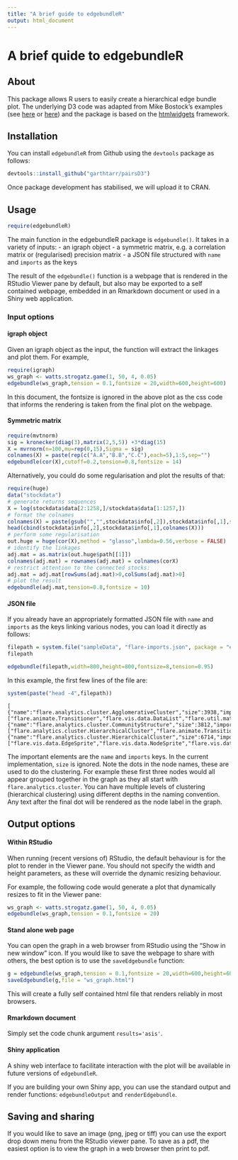 ```yaml
---
title: "A brief guide to edgebundleR"
output: html_document
---
```


<!--
%\VignetteEngine{knitr::knitr}
%\VignetteIndexEntry{A brief guide to edgebundleR}
-->

# A brief quide to edgebundleR

## About

This package allows R users to easily create a hierarchical edge bundle plot.  The underlying D3 code was adapted from  Mike Bostock's examples (see [here](http://bl.ocks.org/mbostock/7607999) or [here](https://mbostock.github.io/d3/talk/20111116/bundle.html)) and the package is based on the [htmlwidgets](https://github.com/ramnathv/htmlwidgets) framework. 

## Installation

You can install `edgebundleR` from Github using the `devtools` package as follows:

```r
devtools::install_github("garthtarr/pairsD3")
```

Once package development has stabilised, we will upload it to CRAN.


## Usage

```r
require(edgebundleR)
```

The main function in the edgebundleR package is `edgebundle()`.  It takes in a variety of inputs:
 - an igraph object
 - a symmetric matrix, e.g. a correlation matrix or (regularised) precision matrix
 - a JSON file structured with `name` and `imports` as the keys
 
 
The result of the `edgebundle()` function is a webpage that is rendered in the RStudio Viewer pane by default, but also may be exported to a self contained webpage, embedded in an Rmarkdown document or used in a Shiny web application.

### Input options

#### igraph object 

Given an igraph object as the input, the function will extract the linkages and plot them.  For example,

```r
require(igraph)
ws_graph <- watts.strogatz.game(1, 50, 4, 0.05)
edgebundle(ws_graph,tension = 0.1,fontsize = 20,width=600,height=600)
```

In this document, the fontsize is ignored in the above plot as the css code that informs the rendering is taken from the final plot on the webpage.

#### Symmetric matrix 

```r
require(mvtnorm)
sig = kronecker(diag(3),matrix(2,5,5)) +3*diag(15)
X = mvrnorm(n=100,mu=rep(0,15),Sigma = sig)
colnames(X) = paste(rep(c("A.A","B.B","C.C"),each=5),1:5,sep="")
edgebundle(cor(X),cutoff=0.2,tension=0.8,fontsize = 14)
```

Alternatively, you could do some regularisation and plot the results of that:
```r
require(huge)
data("stockdata")
# generate returns sequences
X = log(stockdata$data[2:1258,]/stockdata$data[1:1257,])
# format the colnames
colnames(X) = paste(gsub("","",stockdata$info[,2]),stockdata$info[,1],sep=".")
head(cbind(stockdata$info[,2],stockdata$info[,1],colnames(X)))
# perform some regularisation
out.huge = huge(cor(X),method = "glasso",lambda=0.56,verbose = FALSE)
# identify the linkages
adj.mat = as.matrix(out.huge$path[[1]])
colnames(adj.mat) = rownames(adj.mat) = colnames(corX)
# restrict attention to the connected stocks:
adj.mat = adj.mat[rowSums(adj.mat)>0,colSums(adj.mat)>0]
# plot the result
edgebundle(adj.mat,tension=0.8,fontsize = 10)
```


#### JSON file

If you already have an appropriately formatted JSON file with `name` and `imports` as the keys linking various nodes, you can load it directly as follows:

```r
filepath = system.file("sampleData", "flare-imports.json", package = "edgebundleR")
filepath
```
```r
edgebundle(filepath,width=800,height=800,fontsize=8,tension=0.95)
```

In this example, the first few lines of the file are:

```r
system(paste("head -4",filepath))
```
```
[
{"name":"flare.analytics.cluster.AgglomerativeCluster","size":3938,"imports":["flare.animate.Transitioner","flare.vis.data.DataList","flare.util.math.IMatrix","flare.analytics.cluster.MergeEdge","flare.analytics.cluster.HierarchicalCluster","flare.vis.data.Data"]},
{"name":"flare.analytics.cluster.CommunityStructure","size":3812,"imports":["flare.analytics.cluster.HierarchicalCluster","flare.animate.Transitioner","flare.vis.data.DataList","flare.analytics.cluster.MergeEdge","flare.util.math.IMatrix"]},
{"name":"flare.analytics.cluster.HierarchicalCluster","size":6714,"imports":["flare.vis.data.EdgeSprite","flare.vis.data.NodeSprite","flare.vis.data.DataList","flare.vis.data.Tree","flare.util.Arrays","flare.analytics.cluster.MergeEdge","flare.util.Sort","flare.vis.operator.Operator","flare.util.Property","flare.vis.data.Data"]},
```

The important elements are the `name` and `imports` keys.  In the current implementation, `size` is ignored.  Note the dots in the node names, these are used to do the clustering.  For example these first three nodes would all appear grouped together in the graph as they all start with `flare.analytics.cluster`. You can have multiple levels of clustering (hierarchical clustering) using different depths in the naming convention.  Any text after the final dot will be rendered as the node label in the graph.

## Output options

#### Within RStudio

When running (recent versions of) RStudio, the default behaviour is for the plot to render in the Viewer pane.  You should not specify the width and height parameters, as these will override the dynamic resizing behaviour.

For example, the following code would generate a plot that dynamically resizes to fit in the Viewer pane:

```r
ws_graph <- watts.strogatz.game(1, 50, 4, 0.05)
edgebundle(ws_graph,tension = 0.1,fontsize = 20)
```

#### Stand alone web page

You can open the graph in a web browser from RStudio using the "Show in new window" icon.  If you would like to save the webpage to share with others, the best option is to use the `saveEdgebundle` function:

```r
g = edgebundle(ws_graph,tension = 0.1,fontsize = 20,width=600,height=600)
saveEdgebundle(g,file = "ws_graph.html")
```

This will create a fully self contained html file that renders reliably in most browsers.

#### Rmarkdown document

Simply set the code chunk argument `results='asis'`.

#### Shiny application

A shiny web interface to facilitate interaction with the plot will be available in future versions of `edgebundleR`.

If you are building your own Shiny app, you can use the standard output and render functions: `edgebundleOutput` and `renderEdgebundle`.

## Saving and sharing

If you would like to save an image (png, jpeg or tiff) you can use the export drop down menu from the RStudio viewer pane.  To save as a pdf, the easiest option is to view the graph in a web browser then print to pdf.
